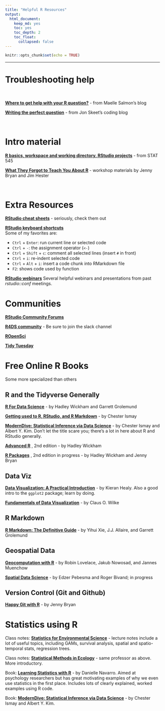 ```yaml
---
title: "Helpful R Resources"
output: 
  html_document: 
    keep_md: yes
    toc: yes
    toc_depth: 2
    toc_float: 
      collapsed: false
---
```


```r
knitr::opts_chunk$set(echo = TRUE)
```

***  

# Troubleshooting help  

<br>


__[Where to get help with your R question?](https://masalmon.eu/2018/07/22/wheretogethelp/)__ - from Maelle Salmon's blog  

__[Writing the perfect question](https://codeblog.jonskeet.uk/2010/08/29/writing-the-perfect-question/)__ - from Jon Skeet's coding blog  


<br>  

# Intro material  

__[R basics, workspace and working directory, RStudio projects](http://stat545.com/block002_hello-r-workspace-wd-project.html)__ - from STAT 545  

__[What They Forgot to Teach You About R](https://whattheyforgot.org/)__ - workshop materials by Jenny Bryan and Jim Hester
   
<br>  

# Extra Resources  

__[RStudio cheat sheets](https://www.rstudio.com/resources/cheatsheets/)__ - seriously, check them out  


__[RStudio keyboard shortcuts](https://support.rstudio.com/hc/en-us/articles/200711853-Keyboard-Shortcuts)__  
Some of my favorites are:  

+  `Ctrl` + `Enter`: run current line or selected code  
+  `Ctrl` + `-`:  the assignment operator (`<-`)  
+  `Ctrl` + `Shift` + `c`: comment all selected lines (insert `#` in front)  
+  `Ctrl` + `i`: re-indent selected code
+  `Ctrl` + `Alt` + `i`: insert a code chunk into RMarkdown file  
+  `F2`: shows code used by function  


__[RStudio webinars](https://resources.rstudio.com/webinars)__  Several helpful webinars and presentations from past _rstudio::conf_ meetings.  


# Communities  

__[RStudio Community Forums](https://community.rstudio.com/)__  

__[R4DS community](https://www.rfordatasci.com/)__ - Be sure to join the slack channel  

__[ROpenSci](https://ropensci.org/community/)__    

__[Tidy Tuesday](https://github.com/rfordatascience/tidytuesday)__    



# Free Online R Books  

Some more specialized than others  

## R and the Tidyverse Generally  

__[R For Data Science](https://r4ds.had.co.nz/)__ - by Hadley Wickham and Garrett Grolemund  

__[Getting used to R, RStudio, and R Markdown](https://bookdown.org/chesterismay/rbasics/)__ - by Chester Ismay  

__[ModernDive: Statistical Inference via Data Science](https://moderndive.com/index.html)__ - by Chester Ismay and Albert Y. Kim. Don't let the title scare you; there's a lot in here about R and RStudio generally.    

__[Advanced R](https://adv-r.hadley.nz/)__ , 2nd edition - by Hadley Wickham  

__[R Packages](http://r-pkgs.org)__ , 2nd edition in progress - by Hadley Wickham and Jenny Bryan  

## Data Viz  

__[Data Visualization: A Practical Introduction](http://socviz.co/)__ - by Kieran Healy. Also a good intro to the `ggplot2` package; learn by doing.    

__[Fundamentals of Data Visualization](https://serialmentor.com/dataviz/)__ - by Claus O. Wilke


## R Markdown  

__[R Markdown: The Definitive Guide](https://bookdown.org/yihui/rmarkdown/)__ - by Yihui Xie, J.J. Allaire, and Garrett Grolemund  


## Geospatial Data  

__[Geocomputation with R](https://geocompr.robinlovelace.net/)__ - by Robin Lovelace, Jakub Nowosad, and Jannes Muenchow  

__[Spatial Data Science](http://r-spatial.org/book)__ - by Edzer Pebesma and Roger Bivand; in progress  


## Version Control (Git and Github)  

__[Happy Git with R](http://happygitwithr.com)__ - by Jenny Bryan  



# Statistics using R  

Class notes: __[Statistics for Environmental Science](https://sakai.unc.edu/access/content/group/2842013b-58f5-4453-aa8d-3e01bacbfc3d/public/Ecol562_Spring2012/index.html)__ - lecture notes include a lot of useful topics, including GAMs, survival analysis, spatial and spatio-temporal stats, regression trees.  

Class notes: __[Statistical Methods in Ecology](https://sakai.unc.edu/access/content/group/3d1eb92e-7848-4f55-90c3-7c72a54e7e43/public/index.html)__ - same professor as above. More introductory.  

Book: __[Learning Statistics with R](https://learningstatisticswithr.com)__ - by Danielle Navarro. Aimed at psychology researchers but has great motivating examples of why we even use statistics in the first place. Includes lots of clearly explained, worked examples using R code.  

Book: __[ModernDive: Statistical Inference via Data Science](https://moderndive.com/index.html)__ - by Chester Ismay and Albert Y. Kim.  

<br>
<br>
